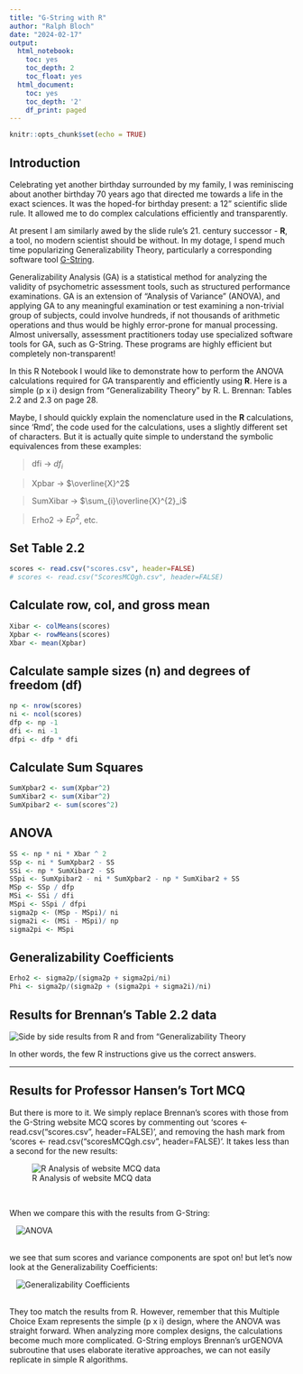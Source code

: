 ```yaml
---
title: "G-String with R"
author: "Ralph Bloch"
date: "2024-02-17"
output:
  html_notebook:
    toc: yes
    toc_depth: 2
    toc_float: yes
  html_document:
    toc: yes
    toc_depth: '2'
    df_print: paged
---
```


```r
knitr::opts_chunk$set(echo = TRUE)
```

## Introduction {#sec-introduction}

Celebrating yet another birthday surrounded by my family, I was reminiscing about another birthday 70 years ago that directed me towards a life in the exact sciences. It was the hoped-for birthday present: a 12" scientific slide rule. It allowed me to do complex calculations efficiently and transparently.

At present I am similarly awed by the slide rule's 21. century successor - **R**, a tool, no modern scientist should be without. In my dotage, I spend much time popularizing Generalizability Theory, particularly a corresponding software tool [G-String](https://github.com/G-String-Legacy/GS_MV).

Generalizability Analysis (GA) is a statistical method for analyzing the validity of psychometric assessment tools, such as structured performance examinations. GA is an extension of "Analysis of Variance" (ANOVA), and applying GA to any meaningful examination or test examining a non-trivial group of subjects, could involve hundreds, if not thousands of arithmetic operations and thus would be highly error-prone for manual processing. Almost universally, assessment practitioners today use specialized software tools for GA, such as G-String. These programs are highly efficient but completely non-transparent!

In this R Notebook I would like to demonstrate how to perform the ANOVA calculations required for GA transparently and efficiently using **R**. Here is a simple (p x i) design from "Generalizability Theory" by R. L. Brennan: Tables 2.2 and 2.3 on page 28.

\pagebreak

Maybe, I should quickly explain the nomenclature used in the **R** calculations, since 'Rmd', the code used for the calculations, uses a slightly different set of characters. But it is actually quite simple to understand the symbolic equivalences from these examples:

> dfi -\> $df_{i}$

> Xpbar -\> $\overline{X}^2$

> SumXibar -\> $\sum_{i}\overline{X}^{2}_i$

> Erho2 -\> $E\rho^{2}$, etc.

## Set Table 2.2 {#sec-set-table-2.2}

```r
scores <- read.csv("scores.csv", header=FALSE)
# scores <- read.csv("ScoresMCQgh.csv", header=FALSE)
```

## Calculate row, col, and gross mean

```r
Xibar <- colMeans(scores)
Xpbar <- rowMeans(scores)
Xbar <- mean(Xpbar)
```

## Calculate sample sizes (n) and degrees of freedom (df)

```r
np <- nrow(scores)
ni <- ncol(scores)
dfp <- np -1
dfi <- ni -1
dfpi <- dfp * dfi
```

## Calculate Sum Squares

```r
SumXpbar2 <- sum(Xpbar^2)
SumXibar2 <- sum(Xibar^2)
SumXpibar2 <- sum(scores^2)
```

## ANOVA

```r
SS <- np * ni * Xbar ^ 2
SSp <- ni * SumXpbar2 - SS
SSi <- np * SumXibar2 - SS
SSpi <- SumXpibar2 - ni * SumXpbar2 - np * SumXibar2 + SS
MSp <- SSp / dfp
MSi <- SSi / dfi
MSpi <- SSpi / dfpi
sigma2p <- (MSp - MSpi)/ ni
sigma2i <- (MSi - MSpi)/ np
sigma2pi <- MSpi
```

## Generalizability Coefficients

```r
Erho2 <- sigma2p/(sigma2p + sigma2pi/ni)
Phi <- sigma2p/(sigma2p + (sigma2pi + sigma2i)/ni)
```

\pagebreak

## Results for Brennan's Table 2.2 data

![Side by side results from R and from "Generalizability Theory](ResultsBrennan.png) <br>

In other words, the few R instructions give us the correct answers.

------------------------------------------------------------------------

\newpage

## Results for Professor Hansen's Tort MCQ

But there is more to it. We simply replace Brennan's scores with those from the G-String website MCQ scores by commenting out 'scores \<- read.csv("scores.csv", header=FALSE)', and removing the hash mark from 'scores \<- read.csv("scoresMCQgh.csv", header=FALSE)'. It takes less than a second for the new results:

![R Analysis of website MCQ data](DataMCQgh.png)

<br>

When we compare this with the results from G-String:

|    ![ANOVA](ANOVA.png)

<br> we see that sum scores and variance components are spot on! but let's now look at the Generalizability Coefficients:

|    ![Generalizability Coefficients](GC.png)

<br> They too match the results from R. However, remember that this Multiple Choice Exam represents the simple (p x i) design, where the ANOVA was straight forward. When analyzing more complex designs, the calculations become much more complicated. G-String employs Brennan's urGENOVA subroutine that uses elaborate iterative approaches, we can not easily replicate in simple R algorithms.
